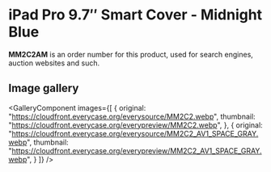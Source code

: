 
# iPad Pro 9.7″ Smart Cover - Midnight Blue

<Callout type='info' emoji='👉🏻'>**MM2C2AM** is an order number for this product, used for search engines, auction websites and such.</Callout>

## Image gallery

<GalleryComponent
    images={[
      {
        original: "https://cloudfront.everycase.org/everysource/MM2C2.webp",
        thumbnail: "https://cloudfront.everycase.org/everypreview/MM2C2.webp",
      },
      {
        original: "https://cloudfront.everycase.org/everysource/MM2C2_AV1_SPACE_GRAY.webp",
        thumbnail: "https://cloudfront.everycase.org/everypreview/MM2C2_AV1_SPACE_GRAY.webp",
      }
    ]}
  />
